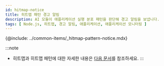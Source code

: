 ```yaml
---
id: hitmap-notice
title: 히트맵 패턴 경고 알림
description: AI 모듈이 애플리케이션 실행 분포 패턴을 판단해 경고 알림을 보냅니다.
tags: [ Node.js, 히트맵, 경고 알림, 애플리케이션, 애플리케이션 모니터링 ]
---
```


{@include: ../common-items/_hitmap-pattern-notice.mdx}

:::note
* 히트맵과 히트맵 패턴에 대한 자세한 내용은 [다음 문서](trs-view)를 참조하세요.
:::